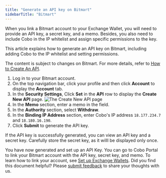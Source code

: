```yaml
---
title: "Generate an API key on Bitmart"
sidebarTitle: "Bitmart"
---
```


When you link a Bitmart account to your Exchange Wallet, you will need to provide an API key, a secret key, and a memo. Besides, you also need to include Cobo in the IP whitelist and assign specific permissions to the key.

This article explains how to generate an API key on Bitmart, including adding Cobo to the IP whitelist and setting permissions.

<Note>The content is subject to changes on Bitmart. For more details, refer to <a href="https://support.bitmart.com/hc/en-us/articles/360016076854-How-to-Create-An-API">How to Create An API</a>.</Note>

1. Log in to your Bitmart account.
2. On the top navigation bar, click your profile and then click **Account** to display the **Account** tab.
3. In the **Security Settings**, Click **Set** in the **API** row to display the **Create New API** page.
    <img src="/en/images/exchange-wallet/bitmart.png" className="screenshot_modal" alt="The Create New API page" />
4. In the **Memo** section, enter a memo in the field.
5. In the **Authority** section, select **Withdraw**.
6. In the **Binding IP Address** section, enter Cobo's IP address `18.177.234.7` and `18.180.16.190`.
7. Click **Submit** to generate the API key.

If the API key is successfully generated, you can view an API key and a secret key. Carefully store the secret key, as it willl be displayed only once.

You have now generated and set up an API Key. You can go to Cobo Portal to link your Bitmart account with the API key, secret key, and memo. To learn how to link your account, see [Set up Exchange Wallets](/en/portal/exchange-wallets/set-up).
<Tip>Did you find this document helpful? Please [submit feedback](https://forms.zohopublic.com/cobo/form/DocumentFeedbackForm/formperma/QvLOhxJv1_JMsJ-1dleZ8Itb_7rzN-LtgvsDdxosoVI?referrername=manuals) to share your thoughts with us.</Tip>